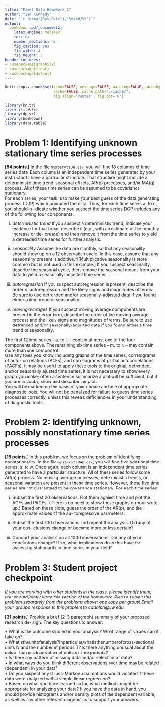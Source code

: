 ```yaml
---
title: "Panel Data Homework 1"
author: "Ian Kennedy"
date: "`r format(Sys.Date(),'%m/%d/%Y')`"
output: 
  bookdown::pdf_document2:
    latex_engine: xelatex
    toc: no
    number_sections: no
    fig_caption: yes
    fig_width: 4
    fig_height: 3
header-includes: 
- \usepackage{graphicx}
- \usepackage{float}
- \usepackage{dsfont}
---
```


```r
knitr::opts_chunk$set(echo=FALSE, message=FALSE, warning=FALSE, autodep=TRUE,
                      cache=FALSE, cache.path="./cache/",
                      fig.align='center', fig.pos='H')
```

```r
library(knitr)
library(xtable)
library(dplyr)
library(bookdown)
library(data.table)
```

# Problem 1: Identifying unknown stationary time series processes  


**[54 points.]** In the file `mysterytsUW.csv`, you will find 18 columns of time series data. Each column is an independent time series generated by your instructor to have a particular structure. That structure might include a deterministic time trend, seasonal effects, AR(p) processes, and/or MA(q) process. All of these time series can be assumed to be covariance stationary.  
For each series, your task is to make your best guess of the data generating process (DGP) which produced the data. Thus, for each time series a. to r., you should in- dicate whether you suspect the time series DGP includes any of the following four components:  

i. *deterministic trend* If you suspect a deterministic trend, indicate your evidence for that trend, describe it (e.g., with an estimate of the monthly increase or de- crease) and then remove it from the time series to yield a detrended time series for further analysis.  

ii. *seasonality* Assume the data are monthly, so that any seasonality should show up on a 12 observation cycle. In this case, assume that any seasonality present is additive.^I[Multiplicative seasonality is more common but is not used in this example.] If you suspect seasonality, describe the seasonal cycle, then remove the seasonal means from your data to yield a seasonally-adjusted time series.  

iii. *autoregression* If you suspect autoregression is present, describe the order of autoregression and the likely signs and magnitudes of terms. Be sure to use detrended and/or seasonally-adjusted data if you found either a time trend or seasonality.  

iv. *moving averages* If you suspect moving average components are present in the error term, describe the order of the moving average process and the likely signs and magnitudes of terms. Be sure to use detrended and/or seasonally-adjusted data if you found either a time trend or seasonality.  


The first 12 time series – a. to l. – contain at most one of the four components above. The remaining six time series – m. to r. – may contain more than one component.  
Use any tools you know, including graphs of the time series, correlograms of auto- correlations (ACFs), and correlograms of partial autocorrelations (PACFs). It may be useful to apply these tools to the original, detrended, and/or seasonally ajusted time series. It is not necessary to show every graph you make; often a sentence summarize a plot will be sufficient, but if you are in doubt, show and describe the plot.  
You will be marked on the basis of your choice and use of appropriate diagnostic tools. You will not be penalized for failure to guess time series processes correctly, unless this reveals deficiencies in your understanding of diagnostic tools.  

# Problem 2: Identifying unknown, possibly nonstationary time series processes  

**[15 points.]** In this problem, we focus on the problem of identifying nonstationarity. In the file `mysterytsUW2.csv`, you will find five additional time series, s. to w. Once again, each column is an independent time series generated to have a particular structure. All of these series follow some AR(p) process. No moving average processes, deterministic trends, or seasonal variation are present in these time series. However, these five time series are not guaranteed to be covariance stationary. For each time series:  

i. Subset the first 20 observations. Plot them against time and plot the ACFs and PACFs. (There is no need to show these graphs on your write-up.) Based on these plots, guess the order of the AR(p), and the approximate values of the au- toregressive parameters.  

ii. Subset the first 100 observations and repeat the analysis. Did any of your con- clusions change or become more or less certain?  

iii. Conduct your analysis on all 1000 observations. Did any of your conclusions change? If so, what implications does this have for assessing stationarity in time series in your field?  


# Problem 3: Student project checkpoint

*If you are working with other students in the class, please identify them; you should jointly write this section of the homework. Please submit this problem separately from the problems above: one copy per group! Email your group’s response to this problem to cadolph@uw.edu.*

**[31 points.]** Provide a brief (2–3 paragraph) summary of your proposed research de- sign. The key questions to answer:  

• What is the outcome studied in your analysis? What range of values can it take on?  
• Whatistheunitofanalysis?Inparticular,whatisthenumberofcross-sectional units N and the number of periods T? Is there anything unusual about the selec- tion or observation of units or time periods?  
• Is there any pattern of missing data and/or selection of data?  
• In what ways do you think different observations over time may be related (dependent) in your data?  
• Do you suspect any Gauss-Markov assumptions would violated if these data were analyzed with a simple linear regression?  
• Based on what you have learned so far, what methods might be appropriate for analyzing your data? If you have the data in hand, you should provide histograms and/or density plots of the dependent variable, as well as any other relevant diagnostics to support your answers.  

